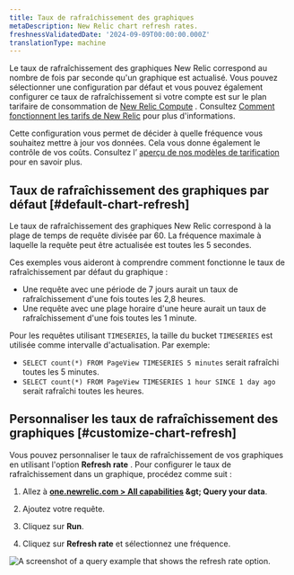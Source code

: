 ```yaml
---
title: Taux de rafraîchissement des graphiques
metaDescription: New Relic chart refresh rates.
freshnessValidatedDate: '2024-09-09T00:00:00.000Z'
translationType: machine
---
```


Le taux de rafraîchissement des graphiques New Relic correspond au nombre de fois par seconde qu&apos;un graphique est actualisé. Vous pouvez sélectionner une configuration par défaut et vous pouvez également configurer ce taux de rafraîchissement si votre compte est sur le plan tarifaire de consommation de [New Relic Compute](https://newrelic.com/pricing/compute) . Consultez [Comment fonctionnent les tarifs de New Relic](/docs/accounts/accounts-billing/new-relic-one-pricing-billing/new-relic-one-pricing-billing/) pour plus d&apos;informations.

Cette configuration vous permet de décider à quelle fréquence vous souhaitez mettre à jour vos données. Cela vous donne également le contrôle de vos coûts. Consultez l’ [aperçu de nos modèles de tarification](/docs/accounts/original-accounts-billing/original-product-based-pricing/overview-pricing-models/#determine-pricing) pour en savoir plus.

## Taux de rafraîchissement des graphiques par défaut [#default-chart-refresh]

Le taux de rafraîchissement des graphiques New Relic correspond à la plage de temps de requête divisée par 60. La fréquence maximale à laquelle la requête peut être actualisée est toutes les 5 secondes.

Ces exemples vous aideront à comprendre comment fonctionne le taux de rafraîchissement par défaut du graphique :

* Une requête avec une période de 7 jours aurait un taux de rafraîchissement d&apos;une fois toutes les 2,8 heures.
* Une requête avec une plage horaire d&apos;une heure aurait un taux de rafraîchissement d&apos;une fois toutes les 1 minute.

Pour les requêtes utilisant `TIMESERIES`, la taille du bucket `TIMESERIES` est utilisée comme intervalle d&apos;actualisation. Par exemple:

* `SELECT count(*) FROM PageView TIMESERIES 5 minutes` serait rafraîchi toutes les 5 minutes.
* `SELECT count(*) FROM PageView TIMESERIES 1 hour SINCE 1 day ago` serait rafraîchi toutes les heures.

## Personnaliser les taux de rafraîchissement des graphiques [#customize-chart-refresh]

Vous pouvez personnaliser le taux de rafraîchissement de vos graphiques en utilisant l&apos;option <DNT>**Refresh rate**</DNT> . Pour configurer le taux de rafraîchissement dans un graphique, procédez comme suit :

1. Allez à <DNT>**[one.newrelic.com &gt; All capabilities](https://one.newrelic.com/all-capabilities) &amp;gt; Query your data**</DNT>.

2. Ajoutez votre requête.

3. Cliquez sur <DNT>**Run**</DNT>.

4. Cliquez sur <DNT>**Refresh rate**</DNT> et sélectionnez une fréquence.

<img title="A query example that shows the refresh rate option." alt="A screenshot of a query example that shows the refresh rate option." src="/images/queries-nrql_screenshot-crop_refresh-rate.webp" />